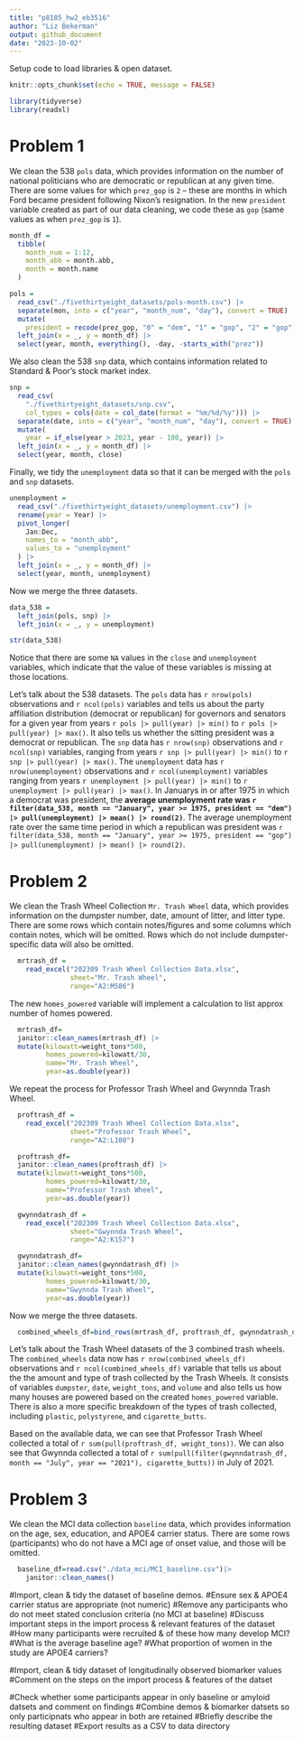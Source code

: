 ```yaml
---
title: "p8105_hw2_eb3516"
author: "Liz Bekerman"
output: github_document
date: "2023-10-02"
---
```


Setup code to load libraries & open dataset.

```r
knitr::opts_chunk$set(echo = TRUE, message = FALSE)
```

```r
library(tidyverse)
library(readxl)
```

# Problem 1

We clean the 538 `pols` data, which provides information on the number of national politicians who are democratic or republican at any given time. There are some values for which `prez_gop` is `2` -- these are months in which Ford became president following Nixon's resignation. In the new `president` variable created as part of our data cleaning, we code these as `gop` (same values as when `prez_gop` is `1`).

```r
month_df =
  tibble(
    month_num = 1:12,
    month_abb = month.abb,
    month = month.name
  )

pols = 
  read_csv("./fivethirtyeight_datasets/pols-month.csv") |>
  separate(mon, into = c("year", "month_num", "day"), convert = TRUE) |>
  mutate(
    president = recode(prez_gop, "0" = "dem", "1" = "gop", "2" = "gop")) |>
  left_join(x = _, y = month_df) |> 
  select(year, month, everything(), -day, -starts_with("prez")) 
```

We also clean the 538 `snp` data, which contains information related to Standard & Poor's stock market index.

```r
snp = 
  read_csv(
    "./fivethirtyeight_datasets/snp.csv",
    col_types = cols(date = col_date(format = "%m/%d/%y"))) |>
  separate(date, into = c("year", "month_num", "day"), convert = TRUE) |>
  mutate(
    year = if_else(year > 2023, year - 100, year)) |> 
  left_join(x = _, y = month_df) |> 
  select(year, month, close) 
```

Finally, we tidy the `unemployment` data so that it can be merged with the `pols` and `snp` datasets.

```r
unemployment = 
  read_csv("./fivethirtyeight_datasets/unemployment.csv") |>
  rename(year = Year) |>
  pivot_longer(
    Jan:Dec, 
    names_to = "month_abb",
    values_to = "unemployment"
  ) |> 
  left_join(x = _, y = month_df) |> 
  select(year, month, unemployment)
```

Now we merge the three datasets.

```r
data_538 = 
  left_join(pols, snp) |>
  left_join(x = _, y = unemployment)

str(data_538)
```

Notice that there are some `NA` values in the `close` and `unemployment` variables, which indicate that the value of these variables is missing at those locations.

Let's talk about the 538 datasets. The `pols` data has `r nrow(pols)` observations and `r ncol(pols)` variables and tells us about the party affiliation distribution (democrat or republican) for governors and senators for a given year from years `r pols |> pull(year) |> min()` to `r pols |> pull(year) |> max()`. It also tells us whether the sitting president was a democrat or republican. The `snp` data has `r nrow(snp)` observations and `r ncol(snp)` variables, ranging from years `r snp |> pull(year) |> min()` to `r snp |> pull(year) |> max()`. The `unemployment` data has `r nrow(unemployment)` observations and `r ncol(unemployment)` variables ranging from years `r unemployment |> pull(year) |> min()` to `r unemployment |> pull(year) |> max()`. In Januarys in or after 1975 in which a democrat was president, the **average unemployment rate was `r filter(data_538, month == "January", year >= 1975, president == "dem") |> pull(unemployment) |> mean() |> round(2)`**.  The average unemployment rate over the same time period in which a republican was president was `r filter(data_538, month == "January", year >= 1975, president == "gop") |> pull(unemployment) |> mean() |> round(2)`.


# Problem 2

We clean the Trash Wheel Collection `Mr. Trash Wheel` data, which provides information on the dumpster number, date, amount of litter, and litter type. There are some rows which contain notes/figures and some columns which contain notes, which will be omitted. Rows which do not include dumpster-specific data will also be omitted.

```r
  mrtrash_df = 
    read_excel("202309 Trash Wheel Collection Data.xlsx",
               sheet="Mr. Trash Wheel",
               range="A2:M586")
```

The new `homes_powered` variable will implement a calculation to list approx number of homes powered.

``` r
  mrtrash_df=
  janitor::clean_names(mrtrash_df) |>
  mutate(kilowatt=weight_tons*500,
         homes_powered=kilowatt/30,
         name="Mr. Trash Wheel",
         year=as.double(year))
```

We repeat the process for Professor Trash Wheel and Gwynnda Trash Wheel.
```r
  proftrash_df = 
    read_excel("202309 Trash Wheel Collection Data.xlsx",
               sheet="Professor Trash Wheel",
               range="A2:L108")
```

``` r
  proftrash_df=
  janitor::clean_names(proftrash_df) |>
  mutate(kilowatt=weight_tons*500,
         homes_powered=kilowatt/30,
         name="Professor Trash Wheel",
         year=as.double(year))
```

```r
  gwynndatrash_df = 
    read_excel("202309 Trash Wheel Collection Data.xlsx",
               sheet="Gwynnda Trash Wheel",
               range="A2:K157")
```

``` r
  gwynndatrash_df=
  janitor::clean_names(gwynndatrash_df) |>
  mutate(kilowatt=weight_tons*500,
         homes_powered=kilowatt/30,
         name="Gwynnda Trash Wheel",
         year=as.double(year))
```

Now we merge the three datasets.
```r
  combined_wheels_df=bind_rows(mrtrash_df, proftrash_df, gwynndatrash_df)
```

Let's talk about the Trash Wheel datasets of the 3 combined trash wheels. The `combined_wheels` data now has `r nrow(combined_wheels_df)` observations and `r ncol(combined_wheels_df)` variable that tells us about the the amount and type of trash collected by the Trash Wheels. It consists of variables `dumpster`, `date`, `weight_tons`, and `volume` and also tells us how many houses are powered based on the created `homes_powered` variable. There is also a more specific breakdown of the types of trash collected, including `plastic`, `polystyrene`, and `cigarette_butts`.

Based on the available data, we can see that Professor Trash Wheel collected a total of `r sum(pull(proftrash_df, weight_tons))`. We can also see that Gwynnda collected a total of `r sum(pull(filter(gwynndatrash_df, month == "July", year == "2021"), cigarette_butts))` in July of 2021.


# Problem 3

We clean the MCI data collection `baseline` data, which provides information on the age, sex, education, and APOE4 carrier status. There are some rows (participants) who do not have a MCI age of onset value, and those will be omitted.

```r
  baseline_df=read.csv("./data_mci/MCI_baseline.csv")|>
    janitor::clean_names()
```




#Import, clean & tidy the dataset of baseline demos.
#Ensure sex & APOE4 carrier status are appropriate (not numeric)
#Remove any participants who do not meet stated conclusion criteria (no MCI at baseline)
#Discuss important steps in the import process & relevant features of the dataset
#How many participants were recruited & of these how many develop MCI?
#What is the average baseline age?
#What proportion of women in the study are APOE4 carriers?

#Import, clean & tidy dataset of longitudinally observed biomarker values
#Comment on the steps on the import process & features of the datset

#Check whether some participants appear in only baseline or amyloid datsets and comment on findings
#Combine demos & biomarker datsets so only participnats who appear in both are retained
#Briefly describe the resulting dataset
#Export results as a CSV to data directory


































